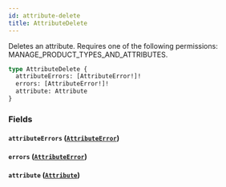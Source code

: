 ```yaml
---
id: attribute-delete
title: AttributeDelete
---
```



Deletes an attribute. Requires one of the following permissions: MANAGE_PRODUCT_TYPES_AND_ATTRIBUTES.

```graphql
type AttributeDelete {
  attributeErrors: [AttributeError!]!
  errors: [AttributeError!]!
  attribute: Attribute
}
```


### Fields

#### `attributeErrors` ([`AttributeError`](../../../developer/api-reference/objects/attribute-error))




#### `errors` ([`AttributeError`](../../../developer/api-reference/objects/attribute-error))




#### `attribute` ([`Attribute`](../../../developer/api-reference/objects/attribute))






